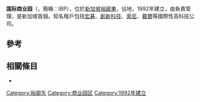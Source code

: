 '''国际商业园'''（{{lang-en|'''International Business Park'''}}，簡稱：IBP），位於[[新加坡|新加坡]][[裕廊東|裕廊東]]，佔地{{Convert|37|ha}}，1992年建立，由{{link-en|裕廊集团|JTC Corporation}}負責管理，是新加坡首個{{link-en|商業園區|Business park}}。知名租戶包括[[宏碁|宏碁]]、[[創新科技|創新科技]]、[[索尼|索尼]]、[[戴爾|戴爾]]等國際性高科技公司。

==參考==
{{reflist}}

==相關條目==
* {{Official website|http://www.jtc.gov.sg/RealEstateSolutions/Business-Park-Land/Pages/International-Business-Park.aspx}}

{{新加坡行政区划}}
[[Category:裕廊东|Category:裕廊东]]
[[Category:商业园区|Category:商业园区]]
[[Category:1992年建立|Category:1992年建立]]